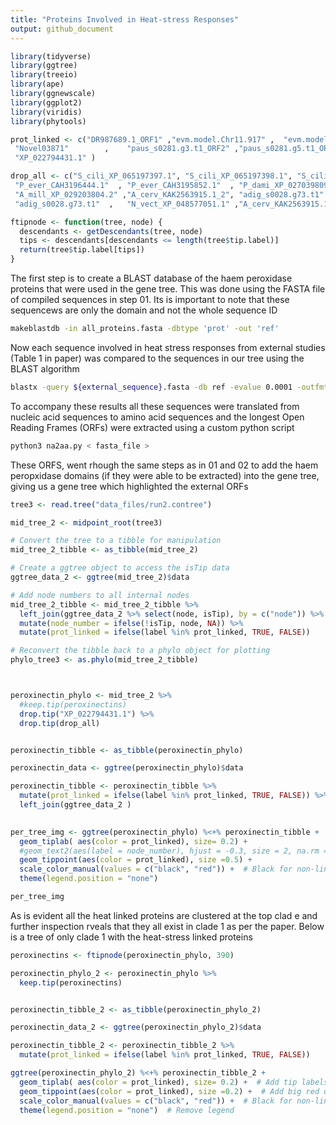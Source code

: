 ```yaml
---
title: "Proteins Involved in Heat-stress Responses"
output: github_document
---
```


```r
library(tidyverse)
library(ggtree) 
library(treeio)
library(ape)
library(ggnewscale)
library(ggplot2)
library(viridis)
library(phytools)

prot_linked <- c("DR987689.1_ORF1" ,"evm.model.Chr11.917" ,  "evm.model.Chr11.924"  , "evm.model.Chr2.1139" , "evm.model.Chr3.1092"  , "evm.model.Chr4.151"  ,  "Novel02572"      ,      "Novel02575"   ,        
 "Novel03871"        ,    "paus_s0281.g3.t1_ORF2" ,"paus_s0281.g5.t1_ORF2" ,"paus_s0281.g6.t1_ORF1",
 "XP_022794431.1" )

drop_all <- c("S_cili_XP_065197397.1", "S_cili_XP_065197398.1", "S_cili_XP_065197396.1", "S_cili_XP_065197398.1", "S_cili_XP_065197396.1", "D_pert_KAJ7394159.1"  , "O_fave_XP_020616189.1", "O_fave_XP_020616187.1",
 "P_ever_CAH3196444.1"  , "P_ever_CAH3195852.1"  , "P_dami_XP_027039809.1", "S_pist_XP_022784016.1",
 "A_mill_XP_029203804.2" ,"A_cerv_KAK2563915.1_2", "adig_s0028.g73.t1"   ,  "A_cerv_KAK2563915.1_2",
 "adig_s0028.g73.t1"  ,   "N_vect_XP_048577051.1" ,"A_cerv_KAK2563915.1" )

ftipnode <- function(tree, node) {
  descendants <- getDescendants(tree, node)
  tips <- descendants[descendants <= length(tree$tip.label)]
  return(tree$tip.label[tips])
}

```


The first step is to create a BLAST database of the haem peroxidase proteins that were used in the gene tree. This was done using the FASTA file of compiled sequences in step 01. Its is important to note that these sequencews are only the domain and not the whole sequence ID

```bash
makeblastdb -in all_proteins.fasta -dbtype 'prot' -out 'ref'
```

Now each sequence involved in heat stress responses from external studies (Table 1 in paper) was compared to the sequences in our tree using the BLAST algorithm
```bash
blastx -query ${external_sequence}.fasta -db ref -evalue 0.0001 -outfmt 6
```

To accompany these results all these sequences were translated from nucleic acid sequences to amino acid sequences and the longest Open Reading Frames (ORFs) were extracted using a custom python script

```bash
python3 na2aa.py < fasta_file >
```

These ORFS, went rhough the same steps as in 01 and 02 to add the haem peropxidase domains (if they were able to be extracted) into the gene tree, giving us a gene tree which highlighted the external ORFs
```r
tree3 <- read.tree("data_files/run2.contree")

mid_tree_2 <- midpoint_root(tree3)

# Convert the tree to a tibble for manipulation
mid_tree_2_tibble <- as_tibble(mid_tree_2)

# Create a ggtree object to access the isTip data
ggtree_data_2 <- ggtree(mid_tree_2)$data

# Add node numbers to all internal nodes
mid_tree_2_tibble <- mid_tree_2_tibble %>%
  left_join(ggtree_data_2 %>% select(node, isTip), by = c("node")) %>%
  mutate(node_number = ifelse(!isTip, node, NA)) %>%
  mutate(prot_linked = ifelse(label %in% prot_linked, TRUE, FALSE))

# Reconvert the tibble back to a phylo object for plotting
phylo_tree3 <- as.phylo(mid_tree_2_tibble)



peroxinectin_phylo <- mid_tree_2 %>% 
  #keep.tip(peroxinectins) 
  drop.tip("XP_022794431.1") %>% 
  drop.tip(drop_all)


peroxinectin_tibble <- as_tibble(peroxinectin_phylo)

peroxinectin_data <- ggtree(peroxinectin_phylo)$data

peroxinectin_tibble <- peroxinectin_tibble %>% 
  mutate(prot_linked = ifelse(label %in% prot_linked, TRUE, FALSE)) %>% 
  left_join(ggtree_data_2 )
  

per_tree_img <- ggtree(peroxinectin_phylo) %<+% peroxinectin_tibble +
  geom_tiplab( aes(color = prot_linked), size= 0.2) +
  #geom_text2(aes(label = node_number), hjust = -0.3, size = 2, na.rm = TRUE)+
  geom_tippoint(aes(color = prot_linked), size =0.5) +  
  scale_color_manual(values = c("black", "red")) +  # Black for non-linked, red for linked
  theme(legend.position = "none") 

per_tree_img
```

As is evident all the heat linked proteins are clustered at the top clad e and further inspection rveals that they all exist in clade 1 as per the paper. Below is a tree of only clade 1 with the heat-stress linked proteins 

```r
peroxinectins <- ftipnode(peroxinectin_phylo, 390)

peroxinectin_phylo_2 <- peroxinectin_phylo %>% 
  keep.tip(peroxinectins) 


peroxinectin_tibble_2 <- as_tibble(peroxinectin_phylo_2)

peroxinectin_data_2 <- ggtree(peroxinectin_phylo_2)$data

peroxinectin_tibble_2 <- peroxinectin_tibble_2 %>% 
  mutate(prot_linked = ifelse(label %in% prot_linked, TRUE, FALSE))

ggtree(peroxinectin_phylo_2) %<+% peroxinectin_tibble_2 +
  geom_tiplab( aes(color = prot_linked), size= 0.2) +  # Add tip labels without color
  geom_tippoint(aes(color = prot_linked), size =0.2) +  # Add big red dots
  scale_color_manual(values = c("black", "red")) +  # Black for non-linked, red for linked
  theme(legend.position = "none")  # Remove legend

```



